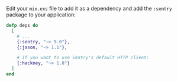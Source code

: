 Edit your `mix.exs` file to add it as a dependency and add the `:sentry` package to your application:

```elixir {filename:mix.exs}
defp deps do
  [
    # ...
    {:sentry, "~> 9.0"},
    {:jason, "~> 1.1"},

    # If you want to use Sentry's default HTTP client:
    {:hackney, "~> 1.8"}
  ]
end
```
